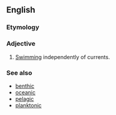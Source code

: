 ==English==

===Etymology===
{{suffix|en|nekton|ic}}

===Adjective===
{{en-adj|-}}

# {{lb|en|zoology}} [[swimming|Swimming]] independently of currents.

===See also===
* [[benthic]]
* [[oceanic]]
* [[pelagic]]
* [[planktonic]]